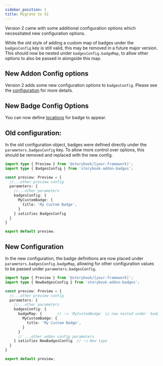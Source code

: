 ```yaml
---
sidebar_position: 1
title: Migrate to V2
---
```


Version 2 came with some additional configuration options which necessitated new configuration options.

While the old style of adding a custom map of badges under the `badgesConfig` key is still valid, this may be removed in a future major version.
This should now be nested under `badgesConfig.badgeMap`, to allow other options to also be passed in alongside this map.

## New Addon Config options

Version 2 adds some new configuration options to `badgesConfig`. Please see the [configuration](../customisation/configuration.mdx) for more details.

## New Badge Config Options

You can now define [locations](../customisation/badge-locations.mdx) for badge to appear.

## Old configuration:

In the old configuration object, badges were defined directly under the `parameters.badgesConfig` key. To allow more control over options, this should be removed and replaced with the new config.

```ts title=".storybook/preview.ts"
import type { Preview } from '@storybook/[your-framework]';
import type { BadgesConfig } from 'storybook-addon-badges';

const preview: Preview = {
  //...other preview config
  parameters: {
    //...other parameters
    badgesConfig: {
      MyCustomBadge: {
        title: 'My Custom Badge',
      }
    } satisfies BadgesConfig
  }
}

export default preview;
```

## New Configuration

In the new configuration, the badge definitions are now placed under `parameters.badgesConfig.badgeMap`, allowing for other configuration values to be passed under `parameters.badgesConfig`.

```ts title=".storybook/preview.ts"
import type { Preview } from '@storybook/[your-framework]';
import type { NewBadgesConfig } from 'storybook-addon-badges';

const preview: Preview = {
  //...other preview config
  parameters: {
    //...other parameters
    badgesConfig: {
      badgeMap: {       // 👈 `MyCustomBadge` is now nested under `badgeMap`
        MyCustomBadge: {
          title: 'My Custom Badge',
        }
      }
      // ...other addon config parameters
    } satisfies NewBadgesConfig  // 👈 New type
  }
}

export default preview;
```
